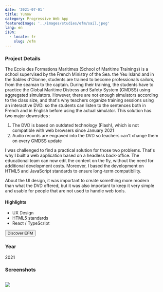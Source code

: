 ```yaml
---
date: '2021-07-01'
title: Yunow
category: Progressive Web App
featuredImage: '../images/studies/efm/sail.jpeg'
lang: en
i18n:
  - locale: fr
    slug: /efm
---
```


### Project Details


The Ecole des Formations Maritimes (School of Maritime Trainings) is a school supervised by the French Ministry of the Sea. the Yeu Island and in the Sables d'Olonne, students are trained to become professionals sailors, from the seaman to the captain. During their training, the students have to practice the Global Maritime Distress and Safety System (GMDSS) using aggregated simulators. However, there are not enough simulators according to the class size, and that's why teachers organize training sessions using an interactive DVD: so the students can listen to the sentences both in French and in English before using the actual simulator. This solution has two major downsides :

1. The DVD is based on outdated technology (Flash), which is not compatible with web browsers since January 2021
1. Audio records are engraved into the DVD so teachers can't change them on every GMDSS update

I was challenged to find a practical solution for those two problems. That's why I built a web application based on a headless back-office. The educational team can now edit the content on the fly, without the need for additional development costs. Moreover, I based the development on HTML5 and JavaScript standards to ensure long-term compatibility.

About the UI design, it was important to create something more modern than what the DVD offered, but it was also important to keep it very simple and usable for people that are not used to handle web tools.


#### Highlights

- UX Design
- HTML5 standards
- React / TypeScript

<p style={{textAlign: 'center'}}><Button href="https://www.ecoledesformationsmaritimes.fr/">Discover EFM</Button></p>

### Year
2021


### Screenshots

<Image>

![](../images/studies/efm/efm.png)

</Image>
